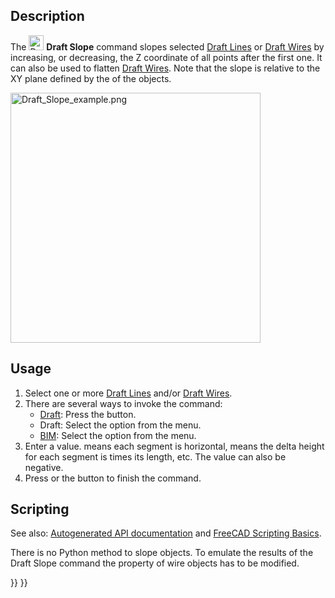 <languages/>

{{Docnav
|[[Draft_Draft2Sketch|Draft2Sketch]]
|[[Draft_FlipDimension|FlipDimension]]
|[[Draft_Workbench|Draft]]
|IconL=Draft_Draft2Sketch.svg
|IconR=Draft_FlipDimension.svg
|IconC=Workbench_Draft.svg
}}

{{GuiCommand
|Name=Draft Slope
|MenuLocation=Modification → Set slope<br>Utils → Set slope
|Workbenches=[[Draft_Workbench|Draft]], [[BIM_Workbench|BIM]]
|Version=0.17
}}

==Description== 

The [[Image:Draft_Slope.svg|24px]] '''Draft Slope''' command slopes selected [[Draft_Line|Draft Lines]] or [[Draft_Wire|Draft Wires]] by increasing, or decreasing, the Z coordinate of all points after the first one. It can also be used to flatten [[Draft_Wire|Draft Wires]]. Note that the slope is relative to the XY plane defined by the {{PropertyData|Placement}} of the objects.

[[Image:Draft_Slope_example.png|400px]]
{{Caption|On the left a horizontal Draft Line. On the right the same line with a slope value of 1 (angle is 45°)}}

==Usage== 

# Select one or more [[Draft_Line|Draft Lines]] and/or [[Draft_Wire|Draft Wires]].
# There are several ways to invoke the command:
#* [[Draft_Workbench|Draft]]: Press the {{Button|[[Image:Draft_Slope.svg|16px]] [[Draft_Slope|Set slope]]}} button.
#* Draft: Select the {{MenuCommand|Modification → [[Image:Draft_Slope.svg|16px]] Set slope}} option from the menu.
#* [[BIM_Workbench|BIM]]: Select the {{MenuCommand|Utils → [[Image:Draft_Slope.svg|16px]] Set slope}} option from the menu.
# Enter a {{MenuCommand|Slope}} value. {{Value|0}} means each segment is horizontal, {{Value|0.5}} means the delta height for each segment is {{Value|0.5}} times its length, etc. The value can also be negative.
# Press {{KEY|Enter}} or the {{Button|OK}} button to finish the command.

==Scripting==

See also: [https://freecad.github.io/SourceDoc/ Autogenerated API documentation] and [[FreeCAD Scripting Basics|FreeCAD Scripting Basics]].

There is no Python method to slope objects. To emulate the results of the Draft Slope command the {{incode|Points}} property of wire objects has to be modified.


{{Docnav
|[[Draft_Draft2Sketch|Draft2Sketch]]
|[[Draft_FlipDimension|FlipDimension]]
|[[Draft_Workbench|Draft]]
|IconL=Draft_Draft2Sketch.svg
|IconR=Draft_FlipDimension.svg
|IconC=Workbench_Draft.svg
}}

{{Draft Tools navi{{#translation:}}}}
{{Userdocnavi{{#translation:}}}}